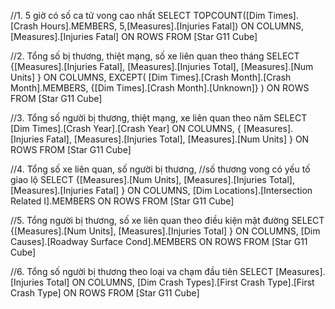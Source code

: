 ﻿//1. 5 giờ có số ca tử vong cao nhất
SELECT
	TOPCOUNT([Dim Times].[Crash Hours].MEMBERS,
	5,[Measures].[Injuries Fatal]) ON COLUMNS,
	[Measures].[Injuries Fatal] ON ROWS
FROM [Star G11 Cube]

//2. Tổng số bị thương, thiệt mạng, số xe liên quan theo tháng
SELECT 
    {[Measures].[Injuries Fatal], 
     [Measures].[Injuries Total], 
     [Measures].[Num Units] } ON COLUMNS, 
    EXCEPT(
        [Dim Times].[Crash Month].[Crash Month].MEMBERS, 
        {[Dim Times].[Crash Month].[Unknown]}
    ) ON ROWS
FROM [Star G11 Cube]

//3. Tổng số người bị thương, thiệt mạng, xe liên quan theo năm 
SELECT 
    [Dim Times].[Crash Year].[Crash Year] ON COLUMNS, 
    {
        [Measures].[Injuries Fatal], 
        [Measures].[Injuries Total], 
        [Measures].[Num Units]
    } ON ROWS
FROM [Star G11 Cube]

//4. Tổng số xe liên quan, số người bị thương, 
//số thương vong có yếu tố giao lộ
SELECT 
    {[Measures].[Num Units], 
     [Measures].[Injuries Total], 
     [Measures].[Injuries Fatal] } ON COLUMNS, 
    [Dim Locations].[Intersection Related I].MEMBERS ON ROWS
FROM [Star G11 Cube]

//5. Tổng người bị thương, số xe liên quan theo điều kiện mặt đường
SELECT
	{[Measures].[Num Units], 
     [Measures].[Injuries Total] } ON COLUMNS,
[Dim Causes].[Roadway Surface Cond].MEMBERS ON ROWS
FROM [Star G11 Cube]

//6. Tổng số người bị thương theo loại va chạm đầu tiên
SELECT [Measures].[Injuries Total] ON COLUMNS,
		[Dim Crash Types].[First Crash Type].[First Crash Type] ON ROWS
FROM [Star G11 Cube]

